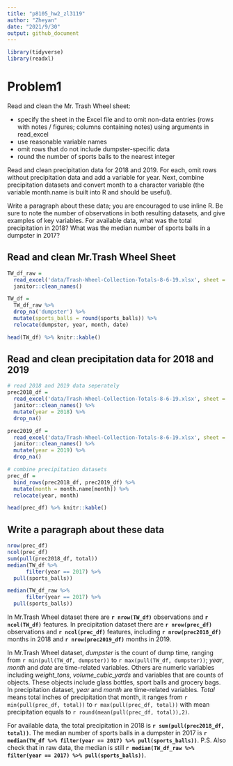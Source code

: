 ```yaml
---
title: "p8105_hw2_zl3119"
author: "Zheyan"
date: "2021/9/30"
output: github_document
---
```


```r
library(tidyverse)
library(readxl)
```

# Problem1
Read and clean the Mr. Trash Wheel sheet:

* specify the sheet in the Excel file and to omit non-data entries (rows with notes / figures; columns containing notes) using arguments in read_excel
* use reasonable variable names
* omit rows that do not include dumpster-specific data
* round the number of sports balls to the nearest integer

Read and clean precipitation data for 2018 and 2019. For each, omit rows without precipitation data and add a variable for year. Next, combine precipitation datasets and convert month to a character variable (the variable month.name is built into R and should be useful).

Write a paragraph about these data; you are encouraged to use inline R. Be sure to note the number of observations in both resulting datasets, and give examples of key variables. For available data, what was the total precipitation in 2018? What was the median number of sports balls in a dumpster in 2017?

## Read and clean Mr.Trash Wheel Sheet

```r
TW_df_raw = 
  read_excel('data/Trash-Wheel-Collection-Totals-8-6-19.xlsx', sheet = 'Mr. Trash Wheel', range = 'A2:N408') %>% 
  janitor::clean_names() 

TW_df = 
  TW_df_raw %>% 
  drop_na('dumpster') %>% 
  mutate(sports_balls = round(sports_balls)) %>% 
  relocate(dumpster, year, month, date)

head(TW_df) %>% knitr::kable()
```

## Read and clean precipitation data for 2018 and 2019
```r
# read 2018 and 2019 data seperately
prec2018_df = 
  read_excel('data/Trash-Wheel-Collection-Totals-8-6-19.xlsx', sheet = '2018 Precipitation', range = 'A2:B14') %>% 
  janitor::clean_names() %>% 
  mutate(year = 2018) %>% 
  drop_na()

prec2019_df = 
  read_excel('data/Trash-Wheel-Collection-Totals-8-6-19.xlsx', sheet = '2019 Precipitation', range = 'A2:B14') %>% 
  janitor::clean_names() %>% 
  mutate(year = 2019) %>% 
  drop_na()

# combine precipitation datasets
prec_df = 
  bind_rows(prec2018_df, prec2019_df) %>% 
  mutate(month = month.name[month]) %>% 
  relocate(year, month)

head(prec_df) %>% knitr::kable()
```

## Write a paragraph about these data
```r
nrow(prec_df)
ncol(prec_df)
sum(pull(prec2018_df, total))
median(TW_df %>% 
      filter(year == 2017) %>% 
  pull(sports_balls))

median(TW_df_raw %>% 
      filter(year == 2017) %>% 
  pull(sports_balls))

```

In Mr.Trash Wheel dataset there are **`r nrow(TW_df)`** observations and **`r ncol(TW_df)`** features. In precipitation dataset there are **`r nrow(prec_df)`** observations and **`r ncol(prec_df)`** features, including **`r nrow(prec2018_df)`** months in 2018 and **`r nrow(prec2019_df)`** months in 2019.

In Mr.Trash Wheel dataset, *dumpster* is the count of dump time, ranging from `r min(pull(TW_df, dumpster))` to `r max(pull(TW_df, dumpster))`; *year*, *month* and *date* are time-related variables. Others are numeric variables including *weight_tons*, *volume_cubic_yards* and variables that are counts of objects. These objects include glass bottles, sport balls and grocery bags. In precipitation dataset, *year* and *month* are 
time-related variables. *Total* means total inches of precipitation that month, it ranges from `r min(pull(prec_df, total))` to `r max(pull(prec_df, total))` with mean precipitation equals to `r round(mean(pull(prec_df, total)),2)`.
 
For available data, the total precipitation in 2018 is **`r sum(pull(prec2018_df, total))`**. The median number of sports balls in a dumpster in 2017 is **`r median(TW_df %>% filter(year == 2017) %>% pull(sports_balls))`**. P.S. Also check that in raw data, the median is still **`r median(TW_df_raw %>% filter(year == 2017) %>% pull(sports_balls))`**.

























